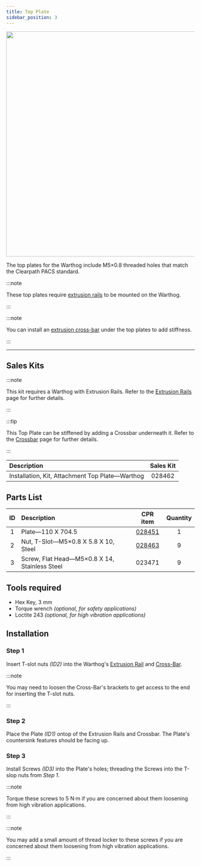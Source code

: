 ```yaml
---
title: Top Plate
sidebar_position: 3
---
```


<center>
  <img
    src="/img/robot_images/warthog_images/warthog_pacs_3.png"
    width="600"
  />
</center>

The top plates for the Warthog include M5×0.8 threaded holes that match the Clearpath PACS standard.

:::note

These top plates require [extrusion rails](/docs/robots/outdoor_robots/warthog/integration_warthog/kits_warthog/extrusion_rails_warthog) to be mounted on the Warthog.

:::

:::note

You can install an [extrusion cross-bar](/docs/robots/outdoor_robots/warthog/integration_warthog/kits_warthog/extrusion_crossbar_warthog) under the top plates to add stiffness.

:::

---

## Sales Kits

:::note

This kit requires a Warthog with Extrusion Rails.
Refer to the [Extrusion Rails](./extrusion_rails_warthog) page for further details.

:::

:::tip

This Top Plate can be stiffened by adding a Crossbar underneath it.
Refer to the [Crossbar](./extrusion_crossbar_warthog) page for further details.

:::

| Description                                     | Sales Kit |
| :---------------------------------------------- | :-------: |
| Installation, Kit, Attachment Top Plate—Warthog |  028462   |

## Parts List

| ID  | Description                                   |                         CPR item                         | Quantity |
| :-: | :-------------------------------------------- | :------------------------------------------------------: | :------: |
|  1  | Plate—110 X 704.5                             |   [028451](/assets/pdf/clearpath_robotics_028451.pdf)    |    1     |
|  2  | Nut, T-Slot—M5×0.8 X 5.8 X 10, Steel          | [028463](/assets/pdf/clearpath_robotics_028463-TDS1.pdf) |    9     |
|  3  | Screw, Flat Head—M5×0.8 X 14, Stainless Steel |                          023471                          |    9     |

## Tools required

- Hex Key, 3 mm
- Torque wrench _(optional, for safety applications)_
- Loctite 243 _(optional, for high vibration applications)_

## Installation

### Step 1

Insert T-slot nuts _(ID2)_ into the Warthog's [Extrusion Rail](./extrusion_rails_warthog) and [Cross-Bar](./extrusion_crossbar_warthog).

:::note

You may need to loosen the Cross-Bar's brackets to get access to the end for inserting the T-slot nuts.

:::

### Step 2

Place the Plate _(ID1)_ ontop of the Extrusion Rails and Crossbar. The Plate's countersink features should be facing up.

### Step 3

Install Screws _(ID3)_ into the Plate's holes; threading the Screws into the T-slop nuts from _Step 1_.

:::note

Torque these screws to 5 N·m if you are concerned about them loosening from high vibration applications.

:::

:::note

You may add a small amount of thread locker to these screws if you are concerned about them loosening from high vibration applications.

:::
